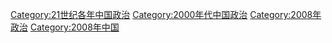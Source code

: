 [[Category:21世纪各年中国政治|Category:21世纪各年中国政治]]
[[Category:2000年代中国政治|Category:2000年代中国政治]]
[[Category:2008年政治|Category:2008年政治]]
[[Category:2008年中国|Category:2008年中国]]